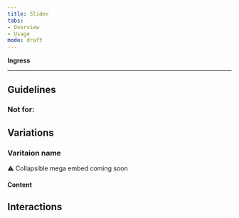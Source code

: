 ```yaml
---
title: Slider 
tabs: 
- Overview
- Usage
mode: draft
---
```


**Ingress**
<!--One to two sentences as an introduction to the component-->

***

## Guidelines
<!--List how to use it, sizes, widths, grid interactions, color allowances -->


### Not for: 
<!--Bullet point list if needed -->


## Variations 


### Varitaion name
<!--One ### heading per frame in Figma, explaning each componnet in that frame. One 'content' section per variation if needed -->

:warning: Collapsible mega embed coming soon


#### Content



## Interactions
